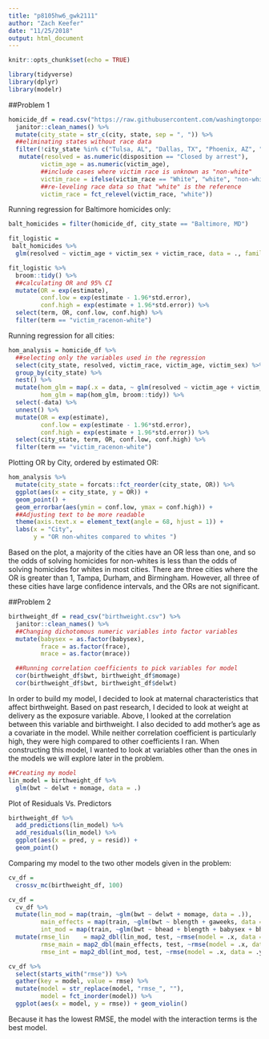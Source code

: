 ```yaml
---
title: "p8105hw6_gwk2111"
author: "Zach Keefer"
date: "11/25/2018"
output: html_document
---
```


```r
knitr::opts_chunk$set(echo = TRUE)

library(tidyverse)
library(dplyr)
library(modelr)
```

##Problem 1

```r
homicide_df = read.csv("https://raw.githubusercontent.com/washingtonpost/data-homicides/master/homicide-data.csv", na = c("", "NA", "Unknown")) %>% 
  janitor::clean_names() %>%
  mutate(city_state = str_c(city, state, sep = ", ")) %>% 
  ##eliminating states without race data
  filter(!city_state %in% c("Tulsa, AL", "Dallas, TX", "Phoenix, AZ", "Kansas City, MO")) %>% 
   mutate(resolved = as.numeric(disposition == "Closed by arrest"),
         victim_age = as.numeric(victim_age),
         ##include cases where victim race is unknown as "non-white"
         victim_race = ifelse(victim_race == "White", "white", "non-white"),
         ##re-leveling race data so that "white" is the reference
         victim_race = fct_relevel(victim_race, "white")) 
```

Running regression for Baltimore homicides only:

```r
balt_homicides = filter(homicide_df, city_state == "Baltimore, MD")

fit_logistic = 
 balt_homicides %>% 
  glm(resolved ~ victim_age + victim_sex + victim_race, data = ., family = binomial()) 
```
```r
fit_logistic %>% 
  broom::tidy() %>% 
  ##calculating OR and 95% CI
  mutate(OR = exp(estimate),
         conf.low = exp(estimate - 1.96*std.error),
         conf.high = exp(estimate + 1.96*std.error)) %>%
  select(term, OR, conf.low, conf.high) %>% 
  filter(term == "victim_racenon-white")
```

Running regression for all cities:

```r
hom_analysis = homicide_df %>% 
  ##selecting only the variables used in the regression
  select(city_state, resolved, victim_race, victim_age, victim_sex) %>% 
  group_by(city_state) %>% 
  nest() %>% 
  mutate(hom_glm = map(.x = data, ~ glm(resolved ~ victim_age + victim_race + victim_sex, data = .x, family = binomial())),
         hom_glm = map(hom_glm, broom::tidy)) %>% 
  select(-data) %>% 
  unnest() %>% 
  mutate(OR = exp(estimate),
         conf.low = exp(estimate - 1.96*std.error),
         conf.high = exp(estimate + 1.96*std.error)) %>% 
  select(city_state, term, OR, conf.low, conf.high) %>% 
  filter(term == "victim_racenon-white")

```


Plotting OR by City, ordered by estimated OR:

```r
hom_analysis %>% 
  mutate(city_state = forcats::fct_reorder(city_state, OR)) %>% 
  ggplot(aes(x = city_state, y = OR)) +
  geom_point() +
  geom_errorbar(aes(ymin = conf.low, ymax = conf.high)) +
  ##Adjusting text to be more readable
  theme(axis.text.x = element_text(angle = 68, hjust = 1)) +
  labs(x = "City",
       y = "OR non-whites compared to whites ")
```

Based on the plot, a majority of the cities have an OR less than one, and so the odds of solving homicides for non-whites is less than the odds of solving homicides for whites in most cities.  There are three cities where the OR is greater than 1, Tampa, Durham, and Birmingham.  However, all three of these cities have large confidence intervals, and the ORs are not significant.    


##Problem 2

```r
birthweight_df = read_csv("birthweight.csv") %>% 
  janitor::clean_names() %>% 
  ##Changing dichotomous numeric variables into factor variables
  mutate(babysex = as.factor(babysex),
         frace = as.factor(frace),
         mrace = as.factor(mrace))
```

```r
  ##Running correlation coefficients to pick variables for model
  cor(birthweight_df$bwt, birthweight_df$momage)
  cor(birthweight_df$bwt, birthweight_df$delwt)
```

In order to build my model, I decided to look at maternal characteristics that affect birthweight.  Based on past research, I decided to look at weight at delivery as the exposure variable.  Above, I looked at the correlation between this variable and birthweight.  I also decided to add mother's age as a covariate in the model.  While neither correlation coefficient is particularly high, they were high compared to other coefficients I ran.  When constructing this model, I wanted to look at variables other than the ones in the models we will explore later in the problem.
  
```r
##Creating my model
lin_model = birthweight_df %>% 
  glm(bwt ~ delwt + momage, data = .)
```

Plot of Residuals Vs. Predictors

```r
birthweight_df %>% 
  add_predictions(lin_model) %>% 
  add_residuals(lin_model) %>% 
  ggplot(aes(x = pred, y = resid)) +
  geom_point()
```


Comparing my model to the two other models given in the problem:

```r
cv_df = 
  crossv_mc(birthweight_df, 100)

cv_df = 
  cv_df %>% 
  mutate(lin_mod = map(train, ~glm(bwt ~ delwt + momage, data = .)),
         main_effects = map(train, ~glm(bwt ~ blength + gaweeks, data = .x)),
         int_mod = map(train, ~glm(bwt ~ bhead + blength + babysex + bhead*blength + bhead*babysex + blength*babysex + bhead*blength*babysex, data = .x))) %>% 
  mutate(rmse_lin    = map2_dbl(lin_mod, test, ~rmse(model = .x, data = .y)),
         rmse_main = map2_dbl(main_effects, test, ~rmse(model = .x, data = .y)),
         rmse_int = map2_dbl(int_mod, test, ~rmse(model = .x, data = .y)))
```

```r
cv_df %>% 
  select(starts_with("rmse")) %>% 
  gather(key = model, value = rmse) %>% 
  mutate(model = str_replace(model, "rmse_", ""),
         model = fct_inorder(model)) %>% 
  ggplot(aes(x = model, y = rmse)) + geom_violin()
```

Because it has the lowest RMSE, the model with the interaction terms is the best model.
